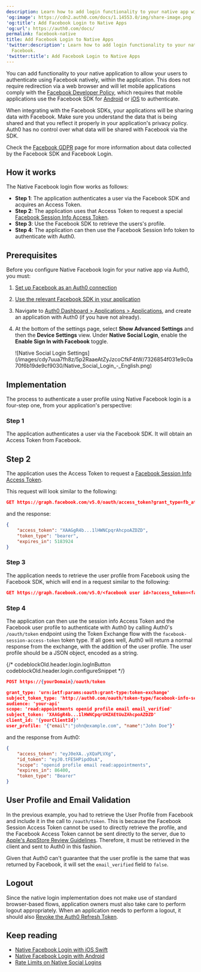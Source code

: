 ```yaml
---
description: Learn how to add login functionality to your native app with Facebook.
'og:image': https://cdn2.auth0.com/docs/1.14553.0/img/share-image.png
'og:title': Add Facebook Login to Native Apps
'og:url': https://auth0.com/docs/
permalink: facebook-native
title: Add Facebook Login to Native Apps
'twitter:description': Learn how to add login functionality to your native app with
  Facebook.
'twitter:title': Add Facebook Login to Native Apps
---
```

You can add functionality to your native application to allow your users to authenticate using Facebook natively, within the application. This does not require redirection via a web browser and will let mobile applications comply with the [Facebook Developer Policy](https://developers.facebook.com/policy/), which requires that mobile applications use the Facebook SDK for [Android](https://developers.facebook.com/docs/android) or [iOS](https://developers.facebook.com/docs/ios) to authenticate.

<Callout icon="file-lines" color="#0EA5E9" iconType="regular">

When integrating with the Facebook SDKs, your applications will be sharing data with Facebook. Make sure you understand the data that is being shared and that you reflect it properly in your application's privacy policy. Auth0 has no control over what data will be shared with Facebook via the SDK.

Check the [Facebook GDPR](https://www.facebook.com/business/m/one-sheeters/gdpr-developer-faqs) page for more information about data collected by the Facebook SDK and Facebook Login.

</Callout>

## How it works

The Native Facebook login flow works as follows:

* **Step 1**: The application authenticates a user via the Facebook SDK and acquires an <Tooltip tip="Access Token: Authorization credential, in the form of an opaque string or JWT, used to access an API." cta="View Glossary" href="/docs/glossary?term=Access+Token">Access Token</Tooltip>.
* **Step 2**: The application uses that Access Token to request a special [Facebook Session Info Access Token](https://developers.facebook.com/docs/facebook-login/access-tokens/session-info-access-token).
* **Step 3**: Use the Facebook SDK to retrieve the users's profile.
* **Step 4**: The application can then use the Facebook Session Info token to authenticate with Auth0.

## Prerequisites

Before you configure Native Facebook login for your native app via Auth0, you must:

1. [Set up Facebook as an Auth0 connection](https://marketplace.auth0.com/integrations/facebook-social-connection)
2. [Use the relevant Facebook SDK in your application](https://developers.facebook.com/docs/apis-and-sdks/)
3. Navigate to [Auth0 Dashboard > Applications > Applications](https://manage.auth0.com/#/applications), and create an application with Auth0 (if you have not already).
4. At the bottom of the settings page, select **Show Advanced Settings** and then the **Device Settings** view. Under **Native Social Login**, enable the **Enable Sign In with Facebook** toggle.

   <Frame>![Native Social Login Settings](/images/cdy7uua7fh8z/5p2RaaeAtZyJzcoCfkF4tW/7326854f031e9c0a70f6b19de9cf9030/Native_Social_Login_-_English.png)</Frame>

## Implementation

The process to authenticate a user profile using Native Facebook login is a four-step one, from your application's perspective:

### Step 1

The application authenticates a user via the Facebook SDK. It will obtain an Access Token from Facebook.

## Step 2

The application uses the Access Token to request a [Facebook Session Info Access Token](https://developers.facebook.com/docs/facebook-login/access-tokens/session-info-access-token).

This request will look similar to the following:

```json wrap lines
GET https://graph.facebook.com/v5.0/oauth/access_token?grant_type=fb_attenuate_token&client_id=457704041391802&fb_exchange_token=<facebook_access_token>
```






and the response:

```json lines
{
    "access_token": "XAAGgR4b...1lHWNCpqrAhcpoAZDZD",
    "token_type": "bearer",
    "expires_in": 5183924
}
```






### Step 3

The application needs to retrieve the user profile from Facebook using the Facebook SDK, which will end in a request similar to the following:

```json wrap lines
GET https://graph.facebook.com/v5.0/<facebook user id>?access_token=<facebook access token>&fields=email,name
```






### Step 4

The application can then use the session info Access Token and the Facebook user profile to authenticate with Auth0 by calling Auth0's `/oauth/token` endpoint using the Token Exchange flow with the `facebook-session-access-token` token type. If all goes well, Auth0 will return a normal response from the exchange, with the addition of the user profile. The user profile should be a JSON object, encoded as a string.

{/* codeblockOld.header.login.logInButton codeblockOld.header.login.configureSnippet */}


```json lines
POST https://{yourDomain}/oauth/token

grant_type: 'urn:ietf:params:oauth:grant-type:token-exchange'
subject_token_type: 'http://auth0.com/oauth/token-type/facebook-info-session-access-token'
audience: 'your-api'
scope: 'read:appointments openid profile email email_verified'
subject_token: 'XAAGgR4b...1lHWNCpqrUHZAEtUuZAhcpoAZDZD'
client_id: '{yourClientId}'
user_profile: '{"email":"john@example.com", "name":"John Doe"}'
```






and the response from Auth0:

```json lines
{
    "access_token": "eyJ0eXA..yXQaPLVXg",
    "id_token": "eyJ0.tFE5HPipdOsA",
    "scope": "openid profile email read:appointments",
    "expires_in": 86400,
    "token_type": "Bearer"
}
```






## User Profile and Email Validation

In the previous example, you had to retrieve the User Profile from Facebook and include it in the call to `/oauth/token`. This is because the Facebook Session Access Token cannot be used to directly retrieve the profile, and the Facebook Access Token cannot be sent directly to the server, due to [Apple's AppStore Review Guidelines](https://developer.apple.com/app-store/review/guidelines). Therefore, it must be retrieved in the client and sent to Auth0 in this fashion.

Given that Auth0 can't guarantee that the user profile is the same that was returned by Facebook, it will set the `email_verified` field to `false`.

## Logout

Since the native login implementation does not make use of standard browser-based flows, application owners must also take care to perform logout appropriately. When an application needs to perform a logout, it should also [Revoke the Auth0 Refresh Token](https://auth0.com/docs/api/authentication#revoke-refresh-token).

## Keep reading

* [Native Facebook Login with iOS Swift](/docs/quickstart/native/ios-swift)
* [Native Facebook Login with Android](/docs/quickstart/native/android-facebook-login)
* [Rate Limits on Native Social Logins](/docs/troubleshoot/customer-support/operational-policies/rate-limit-policy)